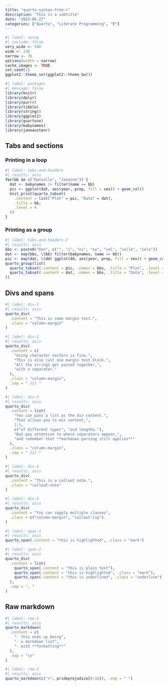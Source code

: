 ```yaml
---
title: "quarto-syntax-from-r"
description: "This is a subtitle"
date: "2025-06-27"
categories: ["Quarto", "Literate Programming", "R"]
--- 
```


<!--------------- my typical setup ----------------->

```r
#| label: setup
#| include: false
very_wide <- 500
wide <- 136
narrow <- 76
options(width = narrow)
cache_images <- TRUE
set.seed(1)
ggplot2::theme_set(ggplot2::theme_bw())
```

<!--------------- post begins here ----------------->

```r
#| label: packages
#| message: false
library(knitr)
library(dplyr)
library(purrr)
library(tibble)
library(stringr)
library(ggplot2)
library(quartose)
library(babynames)
library(janeaustenr)
```

## Tabs and sections

### Printing in a loop

```r
#| label: tabs-and-headers
#| results: asis
for(bb in c("Danielle", "Jasmine")) {
  dat <- babynames |> filter(name == bb)
  pic <- ggplot(dat, aes(year, prop, fill = sex)) + geom_col()
  knit_print(quarto_tabset(
    .content = list("Plot" = pic, "Data" = dat), 
    .title = bb,
    .level = 4
  ))
}
```

### Printing as a group

```r
#| label: tabs-and-headers-2
#| results: asis
bbs <- paste0("Dan", c("", "i", "ni", "ny", "iel", "ielle", "iela"))
dat <- map(bbs, \(bb) filter(babynames, name == bb))
pic <- map(dat, \(dd) ggplot(dd, aes(year, prop, fill = sex)) + geom_col())
quarto_group(list(
  quarto_tabset(.content = pic, .names = bbs, .title = "Plot", .level = 4),
  quarto_tabset(.content = dat, .names = bbs, .title = "Data", .level = 4)
))
```

## Divs and spans

```r
#| label: div-1
#| results: asis
quarto_div(
  .content = "This is some margin text.", 
  .class = "column-margin"
)
```


```r
#| label: div-2
#| results: asis
quarto_div(
  .content = c(
    "Using character vectors is fine.",
    "This is also just one margin text block.", 
    "All the strings get pasted together,",
    "with a separator."
  ),
  .class = "column-margin",
  .sep = " /// "
)
```


```r
#| label: div-3
#| results: asis
quarto_div(
  .content = list(
    "You can pass a list as the div content.", 
    "That allows you to mix content,",
    1:3,
    c("of different types", "and lengths."),
    "But pay attention to where separators appear,",
    "and remember that **markdown parsing still applies**"
  ),
  .class = "column-margin",
  .sep = " /// "
)
```


```r
#| label: div-4
#| results: asis
quarto_div(
  .content = "This is a callout note.",
  .class = "callout-note"
)

```


```r
#| label: div-5
#| results: asis
quarto_div(
  .content = "You can supply multiple classes",
  .class = c("column-margin", "callout-tip")
)
```


```r
#| label: span-1
#| results: asis
quarto_span(.content = "this is highlighted", .class = "mark")
```

```r
#| label: span-2
#| results: asis
quarto_div(
  .content = list(
    quarto_span(.content = "this is plain text"),
    quarto_span(.content = "this is highlighted", .class = "mark"),
    quarto_span(.content = "this is underlined", .class = "underline")
  ),
  .sep = ", "
)
```

## Raw markdown

```r
#| label: raw-1
#| results: asis
quarto_markdown(
  .content = c(
    "- this ends up being",
    "- a markdown list", 
    "- with **formatting**"
  ),
  .sep = "\n"
)
```

```r
#| label: raw-2
#| results: asis
quarto_markdown(c(">", prideprejudice[8:16]), .sep = " ")
```

